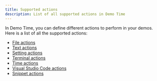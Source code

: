 ```yaml
---
title: Supported actions
description: List of all supported actions in Demo Time
---
```


In Demo Time, you can define different actions to perform in your demos. Here is a list of all the supported actions:

- [File actions](./actions/file)
- [Text actions](./actions/text)
- [Setting actions](./actions/setting)
- [Terminal actions](./actions/terminal)
- [Time actions](./actions/time)
- [Visual Studio Code actions](./actions/vscode)
- [Snippet actions](./actions/snippet)